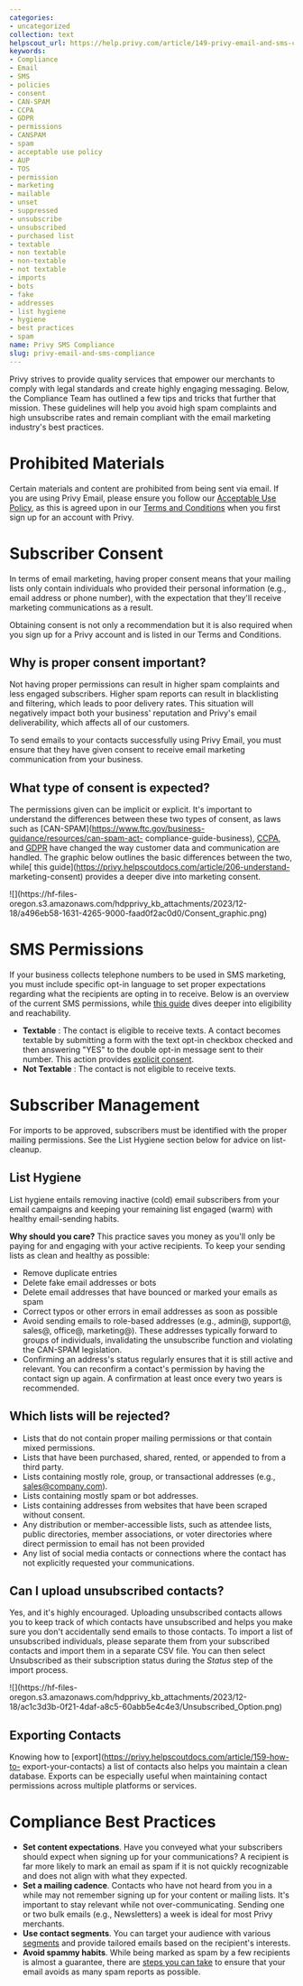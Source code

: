 ```yaml
---
categories:
- uncategorized
collection: text
helpscout_url: https://help.privy.com/article/149-privy-email-and-sms-compliance
keywords:
- Compliance
- Email
- SMS
- policies
- consent
- CAN-SPAM
- CCPA
- GDPR
- permissions
- CANSPAM
- spam
- acceptable use policy
- AUP
- TOS
- permission
- marketing
- mailable
- unset
- suppressed
- unsubscribe
- unsubscribed
- purchased list
- textable
- non textable
- non-textable
- not textable
- imports
- bots
- fake
- addresses
- list hygiene
- hygiene
- best practices
- spam
name: Privy SMS Compliance
slug: privy-email-and-sms-compliance
---
```

Privy strives to provide quality services that empower our merchants to comply
with legal standards and create highly engaging messaging. Below, the
Compliance Team has outlined a few tips and tricks that further that mission.
These guidelines will help you avoid high spam complaints and high unsubscribe
rates and remain compliant with the email marketing industry's best practices.

# Prohibited Materials

Certain materials and content are prohibited from being sent via email. If you
are using Privy Email, please ensure you follow our [Acceptable Use
Policy](https://www.privy.com/acceptable-use-policy), as this is agreed upon
in our [Terms and Conditions](https://www.privy.com/terms-and-conditions) when
you first sign up for an account with Privy.

# Subscriber Consent

In terms of email marketing, having proper consent means that your mailing
lists only contain individuals who provided their personal information (e.g.,
email address or phone number), with the expectation that they'll receive
marketing communications as a result.

Obtaining consent is not only a recommendation but it is also required when
you sign up for a Privy account and is listed in our Terms and Conditions.

## Why is proper consent important?

Not having proper permissions can result in higher spam complaints and less
engaged subscribers. Higher spam reports can result in blacklisting and
filtering, which leads to poor delivery rates. This situation will negatively
impact both your business' reputation and Privy's email deliverability, which
affects all of our customers.

To send emails to your contacts successfully using Privy Email, you must
ensure that they have given consent to receive email marketing communication
from your business.

## What type of consent is expected?

The permissions given can be implicit or explicit. It's important to
understand the differences between these two types of consent, as laws such as
[CAN-SPAM](https://www.ftc.gov/business-guidance/resources/can-spam-act-
compliance-guide-business), [CCPA](https://oag.ca.gov/privacy/ccpa), and
[GDPR](https://gdpr.eu/) have changed the way customer data and communication
are handled. The graphic below outlines the basic differences between the two,
while[ this guide](https://privy.helpscoutdocs.com/article/206-understand-
marketing-consent) provides a deeper dive into marketing consent.

![](https://hf-files-
oregon.s3.amazonaws.com/hdpprivy_kb_attachments/2023/12-18/a496eb58-1631-4265-9000-faad0f2ac0d0/Consent_graphic.png)

# SMS Permissions

If your business collects telephone numbers to be used in SMS marketing, you
must include specific opt-in language to set proper expectations regarding
what the recipients are opting in to receive. Below is an overview of the
current SMS permissions, while [this
guide](https://privy.helpscoutdocs.com/article/139-understand-deliverability)
dives deeper into eligibility and reachability.

  * **Textable** : The contact is eligible to receive texts. A contact becomes textable by submitting a form with the text opt-in checkbox checked and then answering "YES" to the double opt-in message sent to their number. This action provides [explicit consent](https://privy.helpscoutdocs.com/article/139-understand-deliverability). 
  * **Not Textable** : The contact is not eligible to receive texts. 

# Subscriber Management

For imports to be approved, subscribers must be identified with the proper
mailing permissions. See the List Hygiene section below for advice on list-
cleanup.

## List Hygiene

List hygiene entails removing inactive (cold) email subscribers from your
email campaigns and keeping your remaining list engaged (warm) with healthy
email-sending habits.

**Why should you care?** This practice saves you money as you'll only be
paying for and engaging with your active recipients. To keep your sending
lists as clean and healthy as possible:

  * Remove duplicate entries
  * Delete fake email addresses or bots
  * Delete email addresses that have bounced or marked your emails as spam
  * Correct typos or other errors in email addresses as soon as possible
  * Avoid sending emails to role-based addresses (e.g., admin@, support@, sales@, office@, marketing@). These addresses typically forward to groups of individuals, invalidating the unsubscribe function and violating the CAN-SPAM legislation. 
  * Confirming an address's status regularly ensures that it is still active and relevant. You can reconfirm a contact's permission by having the contact sign up again. A confirmation at least once every two years is recommended.

## Which lists will be rejected?

  * Lists that do not contain proper mailing permissions or that contain mixed permissions.
  * Lists that have been purchased, shared, rented, or appended to from a third party.
  * Lists containing mostly role, group, or transactional addresses (e.g., sales@company.com).
  * Lists containing mostly spam or bot addresses.
  * Lists containing addresses from websites that have been scraped without consent. 
  * Any distribution or member-accessible lists, such as attendee lists, public directories, member associations, or voter directories where direct permission to email has not been provided
  * Any list of social media contacts or connections where the contact has not explicitly requested your communications.

## Can I upload unsubscribed contacts?

Yes, and it's highly encouraged. Uploading unsubscribed contacts allows you to
keep track of which contacts have unsubscribed and helps you make sure you
don't accidentally send emails to those contacts. To import a list of
unsubscribed individuals, please separate them from your subscribed contacts
and import them in a separate CSV file. You can then select Unsubscribed as
their subscription status during the _Status_ step of the import process.

![](https://hf-files-
oregon.s3.amazonaws.com/hdpprivy_kb_attachments/2023/12-18/ac1c3d3b-0f21-4daf-a8c5-60abb5e4c4e3/Unsubscribed_Option.png)

## Exporting Contacts

Knowing how to [export](https://privy.helpscoutdocs.com/article/159-how-to-
export-your-contacts) a list of contacts also helps you maintain a clean
database. Exports can be especially useful when maintaining contact
permissions across multiple platforms or services.

# Compliance Best Practices

  * **Set content expectations**. Have you conveyed what your subscribers should expect when signing up for your communications? A recipient is far more likely to mark an email as spam if it is not quickly recognizable and does not align with what they expected. 
  * **Set a mailing cadence**. Contacts who have not heard from you in a while may not remember signing up for your content or mailing lists. It's important to stay relevant while not over-communicating. Sending one or two bulk emails (e.g., Newsletters) a week is ideal for most Privy merchants. 
  * **Use contact segments**. You can target your audience with various [segments](https://privy.helpscoutdocs.com/article/159-how-to-export-your-contacts) and provide tailored emails based on the recipient's interests.
  * **Avoid spammy habits**. While being marked as spam by a few recipients is almost a guarantee, there are [steps you can take](https://privy.helpscoutdocs.com/article/144-my-contact-didnt-get-my-email) to ensure that your email avoids as many spam reports as possible. 

